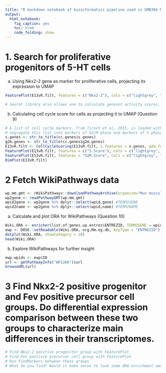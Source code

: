 ```yaml
---
title: "R markdown notebook of bioinformatics pipeline used in GMB304 Methods in functional genetics and development course - Workflow 2"
output:
  html_notebook:
    fig_caption: yes
    toc: true
    code_folding: show
---
```




# 1.	Search for proliferative progenitors of 5-HT cells
a)	Using Nkx2-2 gene as marker for proliferative cells, projecting its expression to UMAP
```r
FeaturePlot(E13vR.filt, features = c("Nkx2-2"), cols = c("lightgrey", "darkred"))
```

```r
# Seurat library also allows one to calculate geneset activity scores, or module scores as they call it. Basically it is a calculation that approximates how active certain set of genes is in each cells. And this number then can be projected into UMAP again. Below we calculate cell cycle related scores, please note that genes which are linked to cell-cycle stage and progression are defined within Seurat as ready sets. Following plots show scores over UMAP for various stages of cell cycle as well as best guess of the Seurat functions that in which stage each cell has been at the time of fixation
```

b) Calculating cell cycle score for cells as projecting it to UMAP (Question 9)
```r
# A list of cell cycle markers, from Tirosh et al, 2015, is loaded with Seurat.  We can
# segregate this list into markers of G2/M phase and markers of S phase
s.genes <- str_to_title(cc.genes$s.genes)
g2m.genes <- str_to_title(cc.genes$g2m.genes)
E13vR.filt <- CellCycleScoring(E13vR.filt, s.features = s.genes, g2m.features = g2m.genes, set.ident = TRUE)
FeaturePlot(E13vR.filt, features = c("S.Score"), cols = c("lightgrey", "darkred"))
FeaturePlot(E13vR.filt, features = "G2M.Score", cols = c("lightgrey", "darkred"))
DimPlot(E13vR.filt)
```
# 2 Fetch WikiPathways data
```r
wp.mm.gmt <- rWikiPathways::downloadPathwayArchive(organism="Mus musculus", format = "gmt", date="20241210", destpath="~/my-work/")
wp2gene <- readPathwayGMT(wp.mm.gmt)
wpid2gene <- wp2gene %>% dplyr::select(wpid,gene) #TERM2GENE
wpid2name <- wp2gene %>% dplyr::select(wpid,name) #TERM2NAME
```

a) Calculate and plot ORA for WikiPathways (Question 10)
```r
Wiki.ORA <- enricher(list.of.genes.up.entrez$ENTREZID, TERM2GENE = wpid2gene, TERM2NAME = wpid2name)
ewp <- DOSE::setReadable(Wiki.ORA, org.Mm.eg.db, keyType = "ENTREZID")
dotplot(Wiki.ORA, showCategory = 20)
head(Wiki.ORA)
```

b) Explore WikiPathways for further insight
```r
ewp.wpids <- ewp$ID
url <- getPathwayInfo("WP1266")$url
browseURL(url)
```

# 3 Find Nkx2-2 positive progenitor and Fev positive precursor cell groups. Do differential expression comparison between these two groups to characterize main differences in their transcriptomes.
```r
# Find Nkx2-2 positive progenitor group with FeaturePlot
# Find Fev postivie precursor cell group with FeaturePlot
# Run FindMarkers between these groups
# What do you find? Would it make sense to look some ORA enrichment among genes specific for either one?
```
